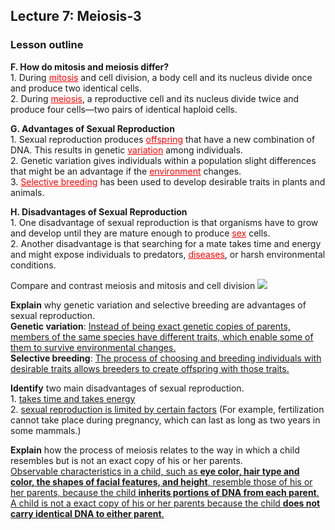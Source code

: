 ## Lecture 7: Meiosis-3

### Lesson outline  
**F. How do mitosis and meiosis differ?**  
1. During <span style="color:red"><u>mitosis</u></span> and cell division, a body cell and its nucleus divide once and produce two identical cells.  
2. During <span style="color:red"><u>meiosis</u></span>, a reproductive cell and its nucleus divide twice and produce four cells––two pairs of identical haploid cells.  

**G. Advantages of Sexual Reproduction**  
1. Sexual reproduction produces <span style="color:red"><u>offspring</u></span> that have a new combination of DNA. This results in genetic <span style="color:red"><u>variation</u></span> among individuals.  
2. Genetic variation gives individuals within a population slight differences that might be an advantage if the <span style="color:red"><u>environment</u></span> changes.  
3. <span style="color:red"><u>Selective breeding</u></span> has been used to develop desirable traits in plants and animals.  

**H. Disadvantages of Sexual Reproduction**  
1. One disadvantage of sexual reproduction is that organisms have to grow and develop until they are mature enough to produce <span style="color:red"><u>sex</u></span> cells.  
2. Another disadvantage is that searching for a mate takes time and energy and might expose individuals to predators, <span style="color:red"><u>diseases</u></span>, or harsh environmental conditions.  

Compare and contrast meiosis and mitosis and cell division
![](./img/mitosis-meiosis.png)

**Explain** why genetic variation and selective breeding are advantages of sexual reproduction.  
**Genetic variation**: <u>Instead of being exact genetic copies of parents, members of the same species have different traits, which enable some of them to survive environmental changes.</u>  
**Selective breeding**: <u>The process of choosing and breeding individuals with desirable traits allows breeders to create offspring with those traits.</u>  

**Identify** two main disadvantages of sexual reproduction.  
1. <u>takes time and takes energy</u>  
2. <u>sexual reproduction is limited by certain factors</u> (For example, fertilization cannot take place during pregnancy, which can last as long as two years in some mammals.)  

**Explain** how the process of meiosis relates to the way in which a child resembles but is not an exact copy of his or her parents.  
<u>Observable characteristics in a child, such as **eye color, hair type and color, the shapes of facial features, and height**, resemble those of his or her parents, because the child **inherits portions of DNA from each parent**. A child is not a exact copy of his or her parents because the child **does not carry identical DNA to either parent**.</u>


